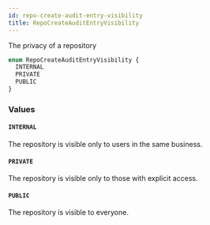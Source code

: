 ```yaml
---
id: repo-create-audit-entry-visibility
title: RepoCreateAuditEntryVisibility
---
```


The privacy of a repository

```graphql
enum RepoCreateAuditEntryVisibility {
  INTERNAL
  PRIVATE
  PUBLIC
}
```

### Values

#### `INTERNAL`

The repository is visible only to users in the same business.

#### `PRIVATE`

The repository is visible only to those with explicit access.

#### `PUBLIC`

The repository is visible to everyone.
